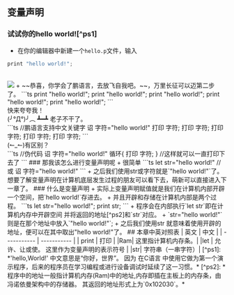 
## 变量声明
### 试试你的hello world![^ps1]
+ 在你的编辑器中新建一个`hello.p`文件，输入
```javascript
print "hello world!";
```
<br/>
<Image src="/hello.png" className='w-full'/>
+ ~~恭喜，你学会了鹏语言，去放飞自我吧。~~，万里长征可以迈第二步了。 
<ChatLeft title={" 去打印五个白色的`hello world!`。"}/>
  ```ts
print "hello world!";
print "hello world!";
print "hello world!";
print "hello world!";
print "hello world!";
```
<br/>
<div class="chat chat-end">
  <div class="chat-bubble">快来夸夸我！</div>
</div>
<ChatLeft title={"再去打印十个七彩斑斓`hello world!`。"}/>
  <div class="chat chat-end">
  <div class="chat-bubble">(╯°Д°)╯︵ ┻━┻ 老子不干了。</div>
</div>
<ChatLeft title={"那如果有了变量呢"}/>
```ts
//鹏语言支持中文关键字
诏 字符="hello world!"
打印 字符;
打印 字符;
打印 字符;
打印 字符;
打印 字符;
```
  <div class="chat chat-end">
  <div class="chat-bubble">(↼_↼)有区别？</div>
</div>
<ChatLeft title={"别着急，要组合起来用的"}/>
```ts
//伪代码
诏 字符="hello world!"
循环{
    打印 字符;
}
//这样就可以一直打印下去了
```
### 那我该怎么进行变量声明呢
+ 很简单
```ts
let str="hello world!"
//或
诏 字符="hello world!"
```
+ 之后我们使用str或字符就是`"hello world!"`了。

<Callout type="info" >
  想要了解变量声明在计算机底层发生过程的朋友可以看下去，萌新可以直接进入<Link href="./type" className="title">下一章</Link>了。
</Callout>
### 什么是变量声明
+ 实际上变量声明赋值就是我们在计算机内部开辟一个空间，把`hello world!`存进去。
+ 并且开辟和存储在计算机内部是两个过程。
```ts
let str="hello world!";
print str;
```
+ 程序会在内部执行`let str`即在计算机内存中开辟空间 并将返回的地址[^ps2]和`str`对应。
+ `str="hello world!"`则是在那个地址中放入`"hello world!"`;
+ 之后我们使用str 就意味着使用开辟的地址，便可以在其中取出"hello world!"了。
## 本章中英对照表
| 英文      | 中文 |
| ----------- | ----------- |
| print | 打印    |
|Ram| 这里指计算机内存条。|
|let | 允许、让或使。 这里作为变量声明的表示符号 |
|str| 字符串（一串字符）|
[^ps1]: *'hello,World!' 中文意思是“你好，世界”。
因为 在C语言 中使用它做为第一个演示程序，后来的程序员在学习编程或进行设备调试时延续了这一习惯。* 
[^ps2]: *程序中的地址一般指计算机内存(Ram)中的地址,内存即插在主板上的内存条，由<Link href="../talk/architecture" className="title">冯诺依曼架构</Link>中的存储器。
其返回的地址形式上为`0x102030`。*